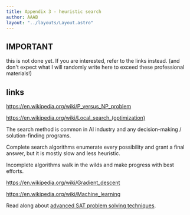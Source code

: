 ```yaml
---
title: Appendix 3 - heuristic search
author: AAAB
layout: "../layouts/Layout.astro"
---
```



## IMPORTANT

this is not done yet. If you are interested, refer to
the links instead. (and don't expect what I will randomly write here to
exceed these professional materials!)

## links

https://en.wikipedia.org/wiki/P_versus_NP_problem

https://en.wikipedia.org/wiki/Local_search_(optimization)

The search method is common in AI industry and any decision-making /
solution-finding programs.

Complete search algorithms enumerate every possibility and grant a
final answer, but it is mostly slow and less heuristic.

Incomplete algorithms walk in the wilds and make progress with best
efforts.

https://en.wikipedia.org/wiki/Gradient_descent

https://en.wikipedia.org/wiki/Machine_learning

Read along about [advanced SAT problem solving techniques](./ch4).